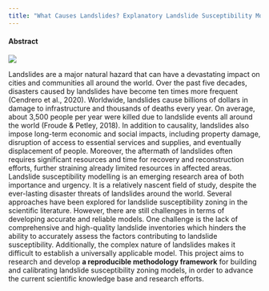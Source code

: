 ```yaml
---
title: "What Causes Landslides? Explanatory Landslide Susceptibility Modelling : Case Study of Italy"
---
```


#### **Abstract**

![](images/landslides (3).png)

Landslides are a major natural hazard that can have a devastating impact on cities and communities all around the world. Over the past five decades, disasters caused by landslides have become ten times more frequent (Cendrero et al., 2020). Worldwide, landslides cause billions of dollars in damage to infrastructure and thousands of deaths every year. On average, about 3,500 people per year were killed due to landslide events all around the world (Froude & Petley, 2018). In addition to causality, landslides also impose long-term economic and social impacts, including property damage, disruption of access to essential services and supplies, and eventually displacement of people. Moreover, the aftermath of landslides often requires significant resources and time for recovery and reconstruction efforts, further straining already limited resources in affected areas. Landslide susceptibility modelling is an emerging research area of both importance and urgency. It is a relatively nascent field of study, despite the ever-lasting disaster threats of landslides around the world. Several approaches have been explored for landslide susceptibility zoning in the scientific literature. However, there are still challenges in terms of developing accurate and reliable models. One challenge is the lack of comprehensive and high-quality landslide inventories which hinders the ability to accurately assess the factors contributing to landslide susceptibility. Additionally, the complex nature of landslides makes it difficult to establish a universally applicable model. This project aims to research and develop **a reproducible methodology framework** for building and calibrating landslide susceptibility zoning models, in order to advance the current scientific knowledge base and research efforts.
